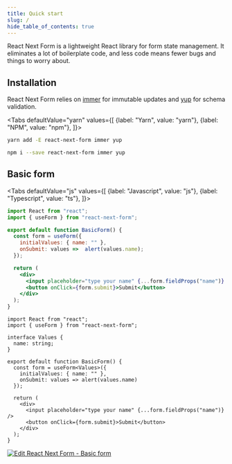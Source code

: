 ```yaml
---
title: Quick start
slug: /
hide_table_of_contents: true
---
```



React Next Form is a lightweight React library for form state management. It eliminates a lot of boilerplate code, and less code means fewer bugs and things to worry about.

## Installation

React Next Form relies on [immer](https://immerjs.github.io/immer/docs/introduction) for immutable updates and [yup](https://github.com/jquense/yup) for schema validation.

<Tabs
  defaultValue="yarn"
  values={[
    {label: "Yarn", value: "yarn"},
    {label: "NPM", value: "npm"},
  ]}>
  <TabItem value="yarn">

  ```bash
  yarn add -E react-next-form immer yup
  ```

  </TabItem>
  <TabItem value="npm">

  ```bash
  npm i --save react-next-form immer yup
  ```

  </TabItem>
</Tabs>

## Basic form

<Tabs
  defaultValue="js"
  values={[
    {label: "Javascript", value: "js"},
    {label: "Typescript", value: "ts"},
  ]}>
  <TabItem value="js">

  ```jsx
  import React from "react";
  import { useForm } from "react-next-form";

  export default function BasicForm() {
    const form = useForm({
      initialValues: { name: "" },
      onSubmit: values =>  alert(values.name);
    });

    return (
      <div>
        <input placeholder="type your name" {...form.fieldProps("name")} />
        <button onClick={form.submit}>Submit</button>
      </div>
    );
  }
  ```

  </TabItem>
  <TabItem value="ts">

  ```tsx
  import React from "react";
  import { useForm } from "react-next-form";

  interface Values {
    name: string;
  }

  export default function BasicForm() {
    const form = useForm<Values>({
      initialValues: { name: "" },
      onSubmit: values => alert(values.name)
    });

    return (
      <div>
        <input placeholder="type your name" {...form.fieldProps("name")} />
        <button onClick={form.submit}>Submit</button>
      </div>
    );
  }
  ```

  </TabItem>
</Tabs>


[![Edit React Next Form - Basic form](https://codesandbox.io/static/img/play-codesandbox.svg)](https://codesandbox.io/s/react-next-form-basic-form-lqzsl?fontsize=14&hidenavigation=1&module=%2Fsrc%2FBasicForm.tsx&theme=dark)
